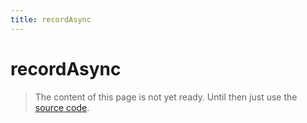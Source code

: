 ```yaml
---
title: recordAsync
---
```


# recordAsync

> The content of this page is not yet ready. Until then just use the [source code](https://github.com/fabian-hiller/valibot/blob/main/library/src/schemas/record/recordAsync.ts).
